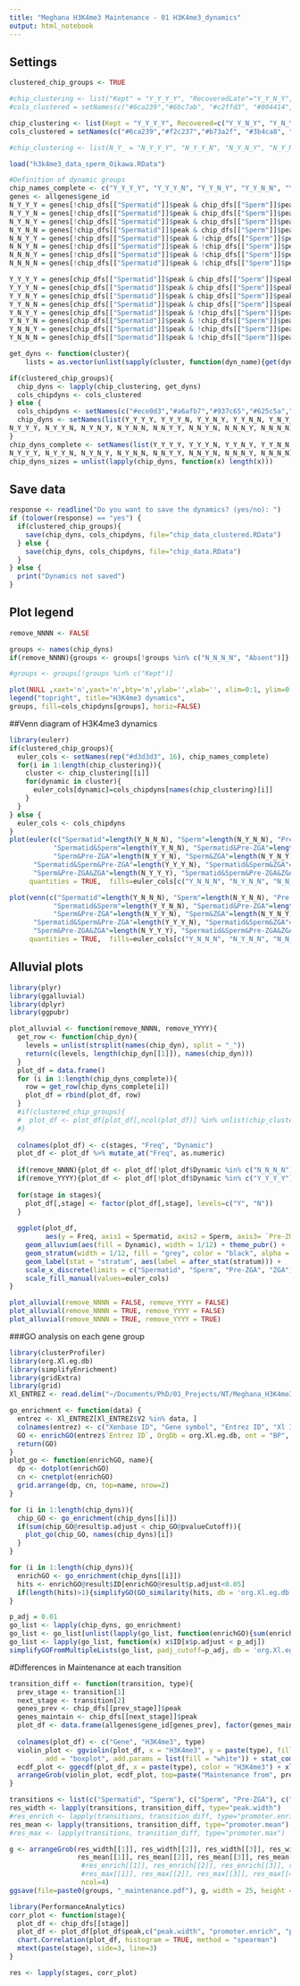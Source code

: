 ```yaml
---
title: "Meghana H3K4me3 Maintenance - 01 H3K4me3_dynamics"
output: html_notebook
---
```


## Settings
```r
clustered_chip_groups <- TRUE

#chip_clustering <- list("Kept" = "Y_Y_Y_Y", "RecoveredLate"="Y_Y_N_Y", "RecoveredEarly"="Y_N_Y_Y", "RecoveredLong"="Y_N_N_Y", "Lost@ZGA"="Y_Y_Y_N", "Lost@Pre-ZGA"="Y_Y_N_N", "Lost@Sperm"="Y_N_N_N", "GainedEarly"="N_N_Y_Y", "GainedLate"="N_N_N_Y", "Absent"="N_N_N_N")
#cols_clustered = setNames(c("#6ca239","#6bc7ab", "#c2ffd3", "#004414","#f2c237","#e17e39","#b73a2f","#5f91c1","#3b4ca8","grey"), names(chip_clustering))

chip_clustering <- list(Kept = "Y_Y_Y_Y", Recovered=c("Y_Y_N_Y", "Y_N_Y_Y", "Y_N_N_Y"), Lost=c("Y_Y_Y_N", "Y_Y_N_N", "Y_N_N_N"), Gained=c("N_N_Y_Y", "N_N_N_Y"), Absent="N_N_N_N")
cols_clustered = setNames(c("#6ca239","#f2c237","#b73a2f", "#3b4ca8", "grey"), names(chip_clustering))

#chip_clustering <- list(N_Y_ = "N_Y_Y_Y", "N_Y_Y_N", "N_Y_N_Y", "N_Y_N_N"), Y_Y_ = c("Y_Y_Y_Y", "Y_Y_Y_N", "Y_Y_N_Y", "Y_Y_N_N"), Y_N_ = c("Y_N_Y_Y", "Y_N_Y_N", "Y_N_N_Y", "Y_N_N_N"), Absent="N_N_N_N"))

load("h3k4me3_data_sperm_Oikawa.RData")
```

```r
#Definition of dynamic groups
chip_names_complete <- c("Y_Y_Y_Y", "Y_Y_Y_N", "Y_Y_N_Y", "Y_Y_N_N", "Y_N_Y_Y", "Y_N_Y_N", "Y_N_N_Y", "Y_N_N_N", "N_Y_Y_Y", "N_Y_Y_N", "N_Y_N_Y", "N_Y_N_N", "N_N_Y_Y", "N_N_Y_N", "N_N_N_Y", "N_N_N_N")
genes <- allgenes$gene_id
N_Y_Y_Y = genes[!chip_dfs[["Spermatid"]]$peak & chip_dfs[["Sperm"]]$peak & chip_dfs[["Pre-ZGA"]]$peak & chip_dfs[["ZGA"]]$peak] #0-1-1-1
N_Y_Y_N = genes[!chip_dfs[["Spermatid"]]$peak & chip_dfs[["Sperm"]]$peak & chip_dfs[["Pre-ZGA"]]$peak & !chip_dfs[["ZGA"]]$peak] #0-1-1-0
N_Y_N_Y = genes[!chip_dfs[["Spermatid"]]$peak & chip_dfs[["Sperm"]]$peak & !chip_dfs[["Pre-ZGA"]]$peak & chip_dfs[["ZGA"]]$peak] #0-1-0-1
N_Y_N_N = genes[!chip_dfs[["Spermatid"]]$peak & chip_dfs[["Sperm"]]$peak & !chip_dfs[["Pre-ZGA"]]$peak & !chip_dfs[["ZGA"]]$peak] #0-1-0-0
N_N_Y_Y = genes[!chip_dfs[["Spermatid"]]$peak & !chip_dfs[["Sperm"]]$peak & chip_dfs[["Pre-ZGA"]]$peak & chip_dfs[["ZGA"]]$peak] #0-0-1-1
N_N_Y_N = genes[!chip_dfs[["Spermatid"]]$peak & !chip_dfs[["Sperm"]]$peak & chip_dfs[["Pre-ZGA"]]$peak & !chip_dfs[["ZGA"]]$peak] #0-0-1-0
N_N_N_Y = genes[!chip_dfs[["Spermatid"]]$peak & !chip_dfs[["Sperm"]]$peak & !chip_dfs[["Pre-ZGA"]]$peak & chip_dfs[["ZGA"]]$peak] #0-0-0-1
N_N_N_N = genes[!chip_dfs[["Spermatid"]]$peak & !chip_dfs[["Sperm"]]$peak & !chip_dfs[["Pre-ZGA"]]$peak & !chip_dfs[["ZGA"]]$peak] #0-0-0-0

Y_Y_Y_Y = genes[chip_dfs[["Spermatid"]]$peak & chip_dfs[["Sperm"]]$peak & chip_dfs[["Pre-ZGA"]]$peak & chip_dfs[["ZGA"]]$peak] #1-1-1-1
Y_Y_Y_N = genes[chip_dfs[["Spermatid"]]$peak & chip_dfs[["Sperm"]]$peak & chip_dfs[["Pre-ZGA"]]$peak & !chip_dfs[["ZGA"]]$peak] #1-1-1-0
Y_Y_N_Y = genes[chip_dfs[["Spermatid"]]$peak & chip_dfs[["Sperm"]]$peak & !chip_dfs[["Pre-ZGA"]]$peak & chip_dfs[["ZGA"]]$peak] #1-1-0-1
Y_Y_N_N = genes[chip_dfs[["Spermatid"]]$peak & chip_dfs[["Sperm"]]$peak & !chip_dfs[["Pre-ZGA"]]$peak & !chip_dfs[["ZGA"]]$peak] #1-1-0-0
Y_N_Y_Y = genes[chip_dfs[["Spermatid"]]$peak & !chip_dfs[["Sperm"]]$peak & chip_dfs[["Pre-ZGA"]]$peak & chip_dfs[["ZGA"]]$peak] #1-0-1-1
Y_N_Y_N = genes[chip_dfs[["Spermatid"]]$peak & !chip_dfs[["Sperm"]]$peak & chip_dfs[["Pre-ZGA"]]$peak & !chip_dfs[["ZGA"]]$peak] #1-0-1-0
Y_N_N_Y = genes[chip_dfs[["Spermatid"]]$peak & !chip_dfs[["Sperm"]]$peak & !chip_dfs[["Pre-ZGA"]]$peak & chip_dfs[["ZGA"]]$peak] #1-0-0-1
Y_N_N_N = genes[chip_dfs[["Spermatid"]]$peak & !chip_dfs[["Sperm"]]$peak & !chip_dfs[["Pre-ZGA"]]$peak & !chip_dfs[["ZGA"]]$peak] #1-0-0-0

get_dyns <- function(cluster){
    lists = as.vector(unlist(sapply(cluster, function(dyn_name){get(dyn_name)}, simplify = TRUE), use.names = FALSE))}

if(clustered_chip_groups){
  chip_dyns <- lapply(chip_clustering, get_dyns)
  cols_chipdyns <- cols_clustered
} else {
  cols_chipdyns <- setNames(c("#ece0d3","#a6afb7","#937c65","#625c5a","#be8162","#713725","#b73a2f","#e17e39","#f2c237","#6ca239","#36753d","#3b4ca8","#5f91c1","#6bc7ab","#d0589f","#8d55ae"), chip_names_complete)
  chip_dyns <- setNames(list(Y_Y_Y_Y, Y_Y_Y_N, Y_Y_N_Y, Y_Y_N_N, Y_N_Y_Y, Y_N_Y_N, Y_N_N_Y, Y_N_N_N,
N_Y_Y_Y, N_Y_Y_N, N_Y_N_Y, N_Y_N_N, N_N_Y_Y, N_N_Y_N, N_N_N_Y, N_N_N_N), chip_names_complete)
}
chip_dyns_complete <- setNames(list(Y_Y_Y_Y, Y_Y_Y_N, Y_Y_N_Y, Y_Y_N_N, Y_N_Y_Y, Y_N_Y_N, Y_N_N_Y, Y_N_N_N,
N_Y_Y_Y, N_Y_Y_N, N_Y_N_Y, N_Y_N_N, N_N_Y_Y, N_N_Y_N, N_N_N_Y, N_N_N_N), chip_names_complete)
chip_dyns_sizes = unlist(lapply(chip_dyns, function(x) length(x)))
```

## Save data
```r
response <- readline("Do you want to save the dynamics? (yes/no): ")
if (tolower(response) == "yes") {
  if(clustered_chip_groups){
    save(chip_dyns, cols_chipdyns, file="chip_data_clustered.RData")
  } else {
    save(chip_dyns, cols_chipdyns, file="chip_data.RData")
  }
} else {
  print("Dynamics not saved")
}
```

## Plot legend
```r
remove_NNNN <- FALSE

groups <- names(chip_dyns)
if(remove_NNNN){groups <- groups[!groups %in% c("N_N_N_N", "Absent")]}

#groups <- groups[!groups %in% c("Kept")]

plot(NULL ,xaxt='n',yaxt='n',bty='n',ylab='',xlab='', xlim=0:1, ylim=0:1)
legend("topright", title="H3K4me3 dynamics",
groups, fill=cols_chipdyns[groups], horiz=FALSE)
```

##Venn diagram of H3K4me3 dynamics
```r
library(eulerr)
if(clustered_chip_groups){
  euler_cols <- setNames(rep("#d3d3d3", 16), chip_names_complete)
  for(i in 1:length(chip_clustering)){
    cluster <- chip_clustering[[i]]
    for(dynamic in cluster){
      euler_cols[dynamic]=cols_chipdyns[names(chip_clustering)[i]]
    }
  }
} else {
  euler_cols <- cols_chipdyns
}
plot(euler(c("Spermatid"=length(Y_N_N_N), "Sperm"=length(N_Y_N_N), "Pre-ZGA"=length(N_N_Y_N), "ZGA"=length(N_N_N_Y),
           "Spermatid&Sperm"=length(Y_Y_N_N), "Spermatid&Pre-ZGA"=length(Y_N_Y_N), "Spermatid&ZGA"=length(Y_N_N_Y),
           "Sperm&Pre-ZGA"=length(N_Y_Y_N), "Sperm&ZGA"=length(N_Y_N_Y), "Pre-ZGA&ZGA"=length(N_N_Y_Y),
      "Spermatid&Sperm&Pre-ZGA"=length(Y_Y_Y_N), "Spermatid&Sperm&ZGA"=length(Y_Y_N_Y), "Spermatid&Pre-ZGA&ZGA"=length(Y_N_Y_Y),
      "Sperm&Pre-ZGA&ZGA"=length(N_Y_Y_Y), "Spermatid&Sperm&Pre-ZGA&ZGA"=length(Y_Y_Y_Y))),
     quantities = TRUE,  fills=euler_cols[c("Y_N_N_N", "N_Y_N_N", "N_N_Y_N", "N_N_N_Y", "Y_Y_N_N", "Y_N_Y_N", "Y_N_N_Y", "N_Y_Y_N", "N_Y_N_Y", "N_N_Y_Y", "Y_Y_Y_N", "Y_Y_N_Y", "Y_N_Y_Y", "N_Y_Y_Y", "Y_Y_Y_Y")])

plot(venn(c("Spermatid"=length(Y_N_N_N), "Sperm"=length(N_Y_N_N), "Pre-ZGA"=length(N_N_Y_N), "ZGA"=length(N_N_N_Y),
           "Spermatid&Sperm"=length(Y_Y_N_N), "Spermatid&Pre-ZGA"=length(Y_N_Y_N), "Spermatid&ZGA"=length(Y_N_N_Y),
           "Sperm&Pre-ZGA"=length(N_Y_Y_N), "Sperm&ZGA"=length(N_Y_N_Y), "Pre-ZGA&ZGA"=length(N_N_Y_Y),
      "Spermatid&Sperm&Pre-ZGA"=length(Y_Y_Y_N), "Spermatid&Sperm&ZGA"=length(Y_Y_N_Y), "Spermatid&Pre-ZGA&ZGA"=length(Y_N_Y_Y),
      "Sperm&Pre-ZGA&ZGA"=length(N_Y_Y_Y), "Spermatid&Sperm&Pre-ZGA&ZGA"=length(Y_Y_Y_Y))),
     quantities = TRUE,  fills=euler_cols[c("Y_N_N_N", "N_Y_N_N", "N_N_Y_N", "N_N_N_Y", "Y_Y_N_N", "Y_N_Y_N", "Y_N_N_Y", "N_Y_Y_N", "N_Y_N_Y", "N_N_Y_Y", "Y_Y_Y_N", "Y_Y_N_Y", "Y_N_Y_Y", "N_Y_Y_Y", "Y_Y_Y_Y")])
```



## Alluvial plots
```r
library(plyr)
library(ggalluvial)
library(dplyr)
library(ggpubr)

plot_alluvial <- function(remove_NNNN, remove_YYYY){
  get_row <- function(chip_dyn){
    levels = unlist(strsplit(names(chip_dyn), split = "_"))
    return(c(levels, length(chip_dyn[[1]]), names(chip_dyn)))
  }
  plot_df = data.frame()
  for (i in 1:length(chip_dyns_complete)){
    row = get_row(chip_dyns_complete[i])
    plot_df = rbind(plot_df, row)
  }
  #if(clustered_chip_groups){
  #  plot_df <- plot_df[plot_df[,ncol(plot_df)] %in% unlist(chip_clustering),]
  #}
  
  colnames(plot_df) <- c(stages, "Freq", "Dynamic")
  plot_df <- plot_df %>% mutate_at("Freq", as.numeric)
  
  if(remove_NNNN){plot_df <- plot_df[!plot_df$Dynamic %in% c("N_N_N_N"),]}
  if(remove_YYYY){plot_df <- plot_df[!plot_df$Dynamic %in% c("Y_Y_Y_Y"),]}
  
  for(stage in stages){
    plot_df[,stage] <- factor(plot_df[,stage], levels=c("Y", "N"))
  }
  
  ggplot(plot_df,
         aes(y = Freq, axis1 = Spermatid, axis2 = Sperm, axis3= `Pre-ZGA`, axis4 = ZGA, fill=Dynamic)) +
    geom_alluvium(aes(fill = Dynamic), width = 1/12) + theme_pubr() +
    geom_stratum(width = 1/12, fill = "grey", color = "black", alpha = .75) +
    geom_label(stat = "stratum", aes(label = after_stat(stratum))) +
    scale_x_discrete(limits = c("Spermatid", "Sperm", "Pre-ZGA", "ZGA"), expand = c(.05, .05)) +
    scale_fill_manual(values=euler_cols)
}

plot_alluvial(remove_NNNN = FALSE, remove_YYYY = FALSE)
plot_alluvial(remove_NNNN = TRUE, remove_YYYY = FALSE)
plot_alluvial(remove_NNNN = TRUE, remove_YYYY = TRUE)

```


###GO analysis on each gene group
```r
library(clusterProfiler)
library(org.Xl.eg.db)
library(simplifyEnrichment)
library(gridExtra)
library(grid)
Xl_ENTREZ <- read.delim("~/Documents/PhD/01_Projects/NT/Meghana_H3K4me3/NGS_data_sorted/Genome_Xl10.1/GenePageLaevisEntrezGeneUnigeneMapping.txt", header = FALSE)

go_enrichment <- function(data) {
  entrez <- Xl_ENTREZ[Xl_ENTREZ$V2 %in% data, ] 
  colnames(entrez) <- c("Xenbase ID", "Gene symbol", "Entrez ID", "Xl ID unknown")
  GO <- enrichGO(entrez$`Entrez ID`, OrgDb = org.Xl.eg.db, ont = "BP", readable = TRUE)
  return(GO)
}
plot_go <- function(enrichGO, name){
  dp <- dotplot(enrichGO)
  cn <- cnetplot(enrichGO)
  grid.arrange(dp, cn, top=name, nrow=2)
}

for (i in 1:length(chip_dyns)){
  chip_GO <- go_enrichment(chip_dyns[[i]])
  if(sum(chip_GO@result$p.adjust < chip_GO@pvalueCutoff)){
    plot_go(chip_GO, names(chip_dyns)[i])
  }
}
```


```r
for (i in 1:length(chip_dyns)){
  enrichGO <- go_enrichment(chip_dyns[[i]])
  hits <- enrichGO@result$ID[enrichGO@result$p.adjust<0.05]
  if(length(hits)>1){simplifyGO(GO_similarity(hits, db = 'org.Xl.eg.db'), column_title = names(chip_dyns[i]))}
}
```
```r
p_adj = 0.01
go_list <- lapply(chip_dyns, go_enrichment)
go_list <- go_list[unlist(lapply(go_list, function(enrichGO){sum(enrichGO@result$p.adjust<p_adj) > 0}))]
go_list <- lapply(go_list, function(x) x$ID[x$p.adjust < p_adj])
simplifyGOFromMultipleLists(go_list, padj_cutoff=p_adj, db = 'org.Xl.eg.db', ont = "BP")
```

#Differences in Maintenance at each transition
```r
transition_diff <- function(transition, type){
  prev_stage <- transition[1]
  next_stage <- transition[2]
  genes_prev <- chip_dfs[[prev_stage]]$peak
  genes_maintain <- chip_dfs[[next_stage]]$peak
  plot_df <- data.frame(allgenes$gene_id[genes_prev], factor(genes_maintain[genes_prev], levels=c("FALSE","TRUE"),labels=c("Not maintained", "Maintained")),
                                                                                    chip_dfs[[prev_stage]][genes_prev, type])
  colnames(plot_df) <- c("Gene", "H3K4me3", type)
  violin_plot <- ggviolin(plot_df, x = "H3K4me3", y = paste(type), fill = "H3K4me3",
         add = "boxplot", add.params = list(fill = "white")) + stat_compare_means(comparisons = list( c("Maintained", "Not maintained")),method = "wilcox.test", label = "p.signif") + ylab(paste(type, prev_stage))
  ecdf_plot <- ggecdf(plot_df, x = paste(type), color = "H3K4me3") + xlab(paste(type, prev_stage))
  arrangeGrob(violin_plot, ecdf_plot, top=paste("Maintenance from", prev_stage, "to", next_stage), ncol=2)
}

transitions <- list(c("Spermatid", "Sperm"), c("Sperm", "Pre-ZGA"), c("Pre-ZGA", "ZGA"), c("Spermatid", "ZGA"))
res_width <- lapply(transitions, transition_diff, type="peak.width")
#res_enrich <- lapply(transitions, transition_diff, type="promoter.enrich")
res_mean <- lapply(transitions, transition_diff, type="promoter.mean")
#res_max <- lapply(transitions, transition_diff, type="promoter.max")

g <- arrangeGrob(res_width[[1]], res_width[[2]], res_width[[3]], res_width[[4]], 
                 res_mean[[1]], res_mean[[2]], res_mean[[3]], res_mean[[4]],
                  #res_enrich[[1]], res_enrich[[2]], res_enrich[[3]], res_enrich[[4]],
                  #res_max[[1]], res_max[[2]], res_max[[3]], res_max[[4]],
                  ncol=4)
ggsave(file=paste0(groups, "_maintenance.pdf"), g, width = 25, height = 6)
```

```r
library(PerformanceAnalytics)
corr_plot <- function(stage){
  plot_df <- chip_dfs[[stage]]
  plot_df <- plot_df[plot_df$peak,c("peak.width", "promoter.enrich", "promoter.max", "promoter.mean")]
  chart.Correlation(plot_df, histogram = TRUE, method = "spearman")
  mtext(paste(stage), side=3, line=3)
}

res <- lapply(stages, corr_plot)

```

